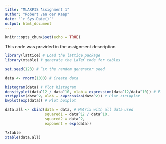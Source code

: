 ```yaml
---
title: "MLARPIS Assignment 1"
author: "Robert van der Kaap"
date: "`r Sys.Date()`"
output: html_document
---
```


```r
knitr::opts_chunk$set(echo = TRUE)
```

This code was provided in the assignment description.

```r

library(lattice) # Load the lattice package
library(xtable) # generate the LaTeX code for tables

set.seed(123) # Fix the random generator seed

data <- rnorm(1000) # Create data

histogram(data) # Plot histogram
densityplot(data^12 / data^10, xlab = expression(data^12/data^10)) # Plot density 
stripplot(data^2, xlab = expression(data^2)) # Plot stripplot
bwplot(exp(data)) # Plot boxplot

data.all <- cbind(data = data, # Matrix with all data used
                  squared1 = data^12 / data^10,
                  squared2 = data^2,
                  exponent = exp(data))

?xtable
xtable(data.all)

```


